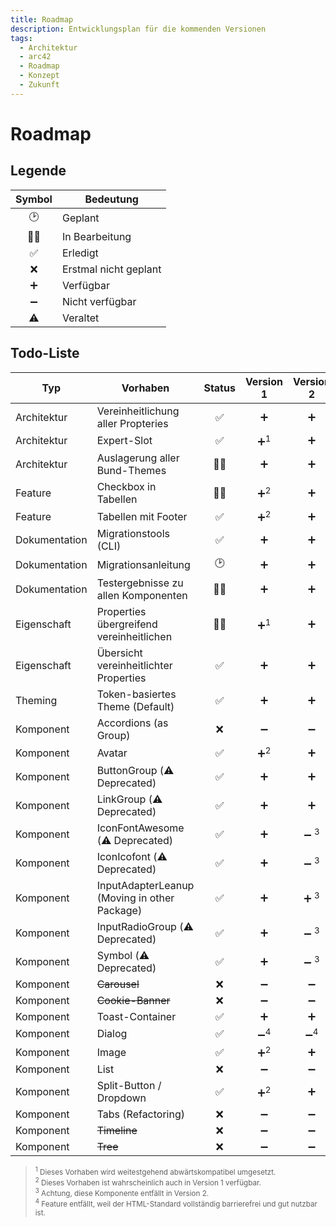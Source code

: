 ```yaml
---
title: Roadmap
description: Entwicklungsplan für die kommenden Versionen
tags:
  - Architektur
  - arc42
  - Roadmap
  - Konzept
  - Zukunft
---
```


# Roadmap

## Legende

| Symbol | Bedeutung             |
| :----: | --------------------- |
|   🕑   | Geplant               |
|   👩‍💻   | In Bearbeitung        |
|   ✅   | Erledigt              |
|   ❌   | Erstmal nicht geplant |
|   ➕   | Verfügbar             |
|   ➖   | Nicht verfügbar       |
|   ⚠️   | Veraltet              |

## Todo-Liste

| Typ           | Vorhaben                                     | Status |   Version 1    |    Version 2    |
| ------------- | -------------------------------------------- | :----: | :------------: | :-------------: |
| Architektur   | Vereinheitlichung aller Propteries           |   ✅   |       ➕       |       ➕        |
| Architektur   | Expert-Slot                                  |   ✅   | ➕<sup>1</sup> |       ➕        |
| Architektur   | Auslagerung aller Bund-Themes                |   👩‍💻   |       ➕       |       ➕        |
| Feature       | Checkbox in Tabellen                         |   👩‍💻   | ➕<sup>2</sup> |       ➕        |
| Feature       | Tabellen mit Footer                          |   ✅   | ➕<sup>2</sup> |       ➕        |
| Dokumentation | Migrationstools (CLI)                        |   ✅   |       ➕       |       ➕        |
| Dokumentation | Migrationsanleitung                          |   🕑   |       ➕       |       ➕        |
| Dokumentation | Testergebnisse zu allen Komponenten          |   👩‍💻   |       ➕       |       ➕        |
| Eigenschaft   | Properties übergreifend vereinheitlichen     |   👩‍💻   | ➕<sup>1</sup> |       ➕        |
| Eigenschaft   | Übersicht vereinheitlichter Properties       |   ✅   |       ➕       |       ➕        |
| Theming       | Token-basiertes Theme (Default)              |   ✅   |       ➕       |       ➕        |
| Komponent     | Accordions (as Group)                        |   ❌   |       ➖       |       ➖        |
| Komponent     | Avatar                                       |   ✅   | ➕<sup>2</sup> |       ➕        |
| Komponent     | ButtonGroup (⚠️ Deprecated)                  |   ✅   |       ➕       |       ➕        |
| Komponent     | LinkGroup (⚠️ Deprecated)                    |   ✅   |       ➕       |       ➕        |
| Komponent     | IconFontAwesome (⚠️ Deprecated)              |   ✅   |       ➕       | ➖ <sup>3</sup> |
| Komponent     | IconIcofont (⚠️ Deprecated)                  |   ✅   |       ➕       | ➖ <sup>3</sup> |
| Komponent     | InputAdapterLeanup (Moving in other Package) |   ✅   |       ➕       | ➕ <sup>3</sup> |
| Komponent     | InputRadioGroup (⚠️ Deprecated)              |   ✅   |       ➕       | ➖ <sup>3</sup> |
| Komponent     | Symbol (⚠️ Deprecated)                       |   ✅   |       ➕       | ➖ <sup>3</sup> |
| Komponent     | ~~Carousel~~                                 |   ❌   |       ➖       |       ➖        |
| Komponent     | ~~Cookie-Banner~~                            |   ❌   |       ➖       |       ➖        |
| Komponent     | Toast-Container                              |   ✅   |       ➕       |       ➕        |
| Komponent     | Dialog                                       |   ✅   | ➖<sup>4</sup> | ➖<sup>4</sup>  |
| Komponent     | Image                                        |   ✅   | ➕<sup>2</sup> |       ➕        |
| Komponent     | List                                         |   ❌   |       ➖       |       ➖        |
| Komponent     | Split-Button / Dropdown                      |   ✅   | ➕<sup>2</sup> |       ➕        |
| Komponent     | Tabs (Refactoring)                           |   ❌   |       ➖       |       ➖        |
| Komponent     | ~~Timeline~~                                 |   ❌   |       ➖       |       ➖        |
| Komponent     | ~~Tree~~                                     |   ❌   |       ➖       |       ➖        |

> <small>
> 	<sup>1</sup> Dieses Vorhaben wird weitestgehend abwärtskompatibel umgesetzt.
> 	<br />
> 	<sup>2</sup> Dieses Vorhaben ist wahrscheinlich auch in Version 1 verfügbar.
> 	<br />
> 	<sup>3</sup> Achtung, diese Komponente entfällt in Version 2.
> 	<br />
> 	<sup>4</sup> Feature entfällt, weil der HTML-Standard vollständig barrierefrei und gut nutzbar ist.
> </small>
